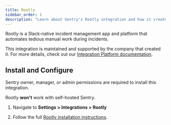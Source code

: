 ```yaml
---
title: Rootly
sidebar_order: 1
description: "Learn about Sentry's Rootly integration and how it creates incidents from Sentry Alerts."
---
```


Rootly is a Slack-native incident management app and platform that automates tedious manual work during incidents.

This integration is maintained and supported by the company that created it. For more details, check out our [Integration Platform documentation](/product/integrations/integration-platform/).

## Install and Configure

<Note>

Sentry owner, manager, or admin permissions are required to install this integration.

Rootly **won't** work with self-hosted Sentry.

</Note>

1. Navigate to **Settings > Integrations > Rootly**

2. Follow the full [Rootly installation instructions](https://docs.rootly.com/integrations/sentry).
